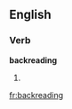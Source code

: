 ==English==

===Verb===
'''backreading'''

# {{present participle of|[[backread]]}}

[[fr:backreading]]